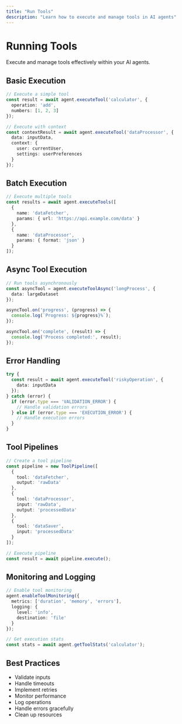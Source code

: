 ```yaml
---
title: "Run Tools"
description: "Learn how to execute and manage tools in AI agents"
---
```


# Running Tools

Execute and manage tools effectively within your AI agents.

## Basic Execution

```typescript
// Execute a simple tool
const result = await agent.executeTool('calculator', {
  operation: 'add',
  numbers: [1, 2, 3]
});

// Execute with context
const contextResult = await agent.executeTool('dataProcessor', {
  data: inputData,
  context: {
    user: currentUser,
    settings: userPreferences
  }
});
```

## Batch Execution

```typescript
// Execute multiple tools
const results = await agent.executeTools([
  {
    name: 'dataFetcher',
    params: { url: 'https://api.example.com/data' }
  },
  {
    name: 'dataProcessor',
    params: { format: 'json' }
  }
]);
```

## Async Tool Execution

```typescript
// Run tools asynchronously
const asyncTool = agent.executeToolAsync('longProcess', {
  data: largeDataset
});

asyncTool.on('progress', (progress) => {
  console.log(`Progress: ${progress}%`);
});

asyncTool.on('complete', (result) => {
  console.log('Process completed:', result);
});
```

## Error Handling

```typescript
try {
  const result = await agent.executeTool('riskyOperation', {
    data: inputData
  });
} catch (error) {
  if (error.type === 'VALIDATION_ERROR') {
    // Handle validation errors
  } else if (error.type === 'EXECUTION_ERROR') {
    // Handle execution errors
  }
}
```

## Tool Pipelines

```typescript
// Create a tool pipeline
const pipeline = new ToolPipeline([
  {
    tool: 'dataFetcher',
    output: 'rawData'
  },
  {
    tool: 'dataProcessor',
    input: 'rawData',
    output: 'processedData'
  },
  {
    tool: 'dataSaver',
    input: 'processedData'
  }
]);

// Execute pipeline
const result = await pipeline.execute();
```

## Monitoring and Logging

```typescript
// Enable tool monitoring
agent.enableToolMonitoring({
  metrics: ['duration', 'memory', 'errors'],
  logging: {
    level: 'info',
    destination: 'file'
  }
});

// Get execution stats
const stats = await agent.getToolStats('calculator');
```

## Best Practices

- Validate inputs
- Handle timeouts
- Implement retries
- Monitor performance
- Log operations
- Handle errors gracefully
- Clean up resources
